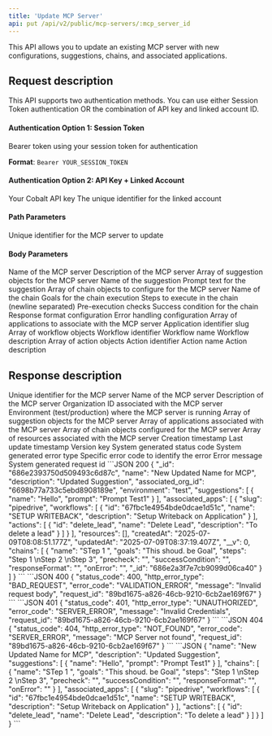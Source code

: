 ```yaml
---
title: 'Update MCP Server'
api: put /api/v2/public/mcp-servers/:mcp_server_id
---
```


This API allows you to update an existing MCP server with new configurations, suggestions, chains, and associated applications.

## Request description

<Note>
This API supports two authentication methods. You can use either Session Token authentication OR the combination of API key and linked account ID.
</Note>

#### Authentication Option 1: Session Token
<ParamField header="Authorization" type="string" required>
  Bearer token using your session token for authentication
  
  **Format**: `Bearer YOUR_SESSION_TOKEN`
</ParamField>

#### Authentication Option 2: API Key + Linked Account
<ParamField header="x-api-key" type="string" required>
  Your Cobalt API key
</ParamField>

<ParamField header="linked_account_id" type="string" required>
  The unique identifier for the linked account
</ParamField>

#### Path Parameters
<ParamField path="mcp_server_id" type="string" required>
  Unique identifier for the MCP server to update
</ParamField>

#### Body Parameters
<ParamField body="name" type="string">
  Name of the MCP server
</ParamField>

<ParamField body="description" type="string">
  Description of the MCP server
</ParamField>

<ParamField body="suggestions" type="array">
  Array of suggestion objects for the MCP server
  <Expandable title="Suggestion Object">
    <ResponseField name="name" type="string">
      Name of the suggestion
    </ResponseField>
    <ResponseField name="prompt" type="string">
      Prompt text for the suggestion
    </ResponseField>
  </Expandable>
</ParamField>

<ParamField body="chains" type="array">
  Array of chain objects to configure for the MCP server
  <Expandable title="Chain Object">
    <ResponseField name="name" type="string">
      Name of the chain
    </ResponseField>
    <ResponseField name="goals" type="string">
      Goals for the chain execution
    </ResponseField>
    <ResponseField name="steps" type="string">
      Steps to execute in the chain (newline separated)
    </ResponseField>
    <ResponseField name="precheck" type="string">
      Pre-execution checks
    </ResponseField>
    <ResponseField name="successCondition" type="string">
      Success condition for the chain
    </ResponseField>
    <ResponseField name="responseFormat" type="string">
      Response format configuration
    </ResponseField>
    <ResponseField name="onError" type="string">
      Error handling configuration
    </ResponseField>
  </Expandable>
</ParamField>

<ParamField body="associated_apps" type="array">
  Array of applications to associate with the MCP server
  <Expandable title="Associated App Object">
    <ResponseField name="slug" type="string">
      Application identifier slug
    </ResponseField>
    <ResponseField name="workflows" type="array">
      Array of workflow objects
      <Expandable title="Workflow Object">
        <ResponseField name="id" type="string">
          Workflow identifier
        </ResponseField>
        <ResponseField name="name" type="string">
          Workflow name
        </ResponseField>
        <ResponseField name="description" type="string">
          Workflow description
        </ResponseField>
      </Expandable>
    </ResponseField>
    <ResponseField name="actions" type="array">
      Array of action objects
      <Expandable title="Action Object">
        <ResponseField name="id" type="string">
          Action identifier
        </ResponseField>
        <ResponseField name="name" type="string">
          Action name
        </ResponseField>
        <ResponseField name="description" type="string">
          Action description
        </ResponseField>
      </Expandable>
    </ResponseField>
  </Expandable>
</ParamField>

## Response description

<Tabs>
  <Tab title="200">
    <ResponseField name="_id" type="string">
      Unique identifier for the MCP server
    </ResponseField>
    <ResponseField name="name" type="string">
      Name of the MCP server
    </ResponseField>
    <ResponseField name="description" type="string">
      Description of the MCP server
    </ResponseField>
    <ResponseField name="associated_org_id" type="string">
      Organization ID associated with the MCP server
    </ResponseField>
    <ResponseField name="environment" type="string">
      Environment (test/production) where the MCP server is running
    </ResponseField>
    <ResponseField name="suggestions" type="array">
      Array of suggestion objects for the MCP server
    </ResponseField>
    <ResponseField name="associated_apps" type="array">
      Array of applications associated with the MCP server
    </ResponseField>
    <ResponseField name="chains" type="array">
      Array of chain objects configured for the MCP server
    </ResponseField>
    <ResponseField name="resources" type="array">
      Array of resources associated with the MCP server
    </ResponseField>
    <ResponseField name="createdAt" type="date">
      Creation timestamp
    </ResponseField>
    <ResponseField name="updatedAt" type="date">
      Last update timestamp
    </ResponseField>
    <ResponseField name="__v" type="integer">
      Version key
    </ResponseField>
  </Tab>
  <Tab title="Error">
    <ResponseField name="status_code" type="integer">
      System generated status code
    </ResponseField>
    <ResponseField name="http_error_type" type="string">
      System generated error type
    </ResponseField>
    <ResponseField name="error_code" type="string">
      Specific error code to identify the error
    </ResponseField>
    <ResponseField name="message" type="string">
      Error message
    </ResponseField>
    <ResponseField name="request_id" type="string">
      System generated request id
    </ResponseField>
  </Tab>
</Tabs>

<ResponseExample>
```JSON 200
{
    "_id": "686e2393750d509493c6d87c",
    "name": "New Updated Name for MCP",
    "description": "Updated Suggestion",
    "associated_org_id": "6698b77a733c5ebd8908189e",
    "environment": "test",
    "suggestions": [
        {
            "name": "Hello",
            "prompt": "Prompt Test1"
        }
    ],
    "associated_apps": [
        {
            "slug": "pipedrive",
            "workflows": [
                {
                    "id": "67fbc1e4954bde0dcae1d51c",
                    "name": "SETUP WRITEBACK",
                    "description": "Setup Writeback on Application"
                }
            ],
            "actions": [
                {
                    "id": "delete_lead",
                    "name": "Delete Lead",
                    "description": "To delete a lead"
                }
            ]
        }
    ],
    "resources": [],
    "createdAt": "2025-07-09T08:08:51.177Z",
    "updatedAt": "2025-07-09T08:37:19.407Z",
    "__v": 0,
    "chains": [
        {
            "name": "STep 1 ",
            "goals": "This shoud. be Goal",
            "steps": "Step 1 \nStep 2 \nStep 3",
            "precheck": "",
            "successCondition": "",
            "responseFormat": "",
            "onError": "",
            "_id": "686e2a3f7e7cb9099d06ca40"
        }
    ]
}
```
```JSON 400
{
    "status_code": 400,
    "http_error_type": "BAD_REQUEST",
    "error_code": "VALIDATION_ERROR",
    "message": "Invalid request body",
    "request_id": "89bd1675-a826-46cb-9210-6cb2ae169f67"
}
```
```JSON 401
{
    "status_code": 401,
    "http_error_type": "UNAUTHORIZED",
    "error_code": "SERVER_ERROR",
    "message": "Invalid Credentials",
    "request_id": "89bd1675-a826-46cb-9210-6cb2ae169f67"
}
```
```JSON 404
{
    "status_code": 404,
    "http_error_type": "NOT_FOUND",
    "error_code": "SERVER_ERROR",
    "message": "MCP Server not found",
    "request_id": "89bd1675-a826-46cb-9210-6cb2ae169f67"
}
```
</ResponseExample>

<RequestExample>
```JSON
{
    "name": "New Updated Name for MCP",
    "description": "Updated Suggestion",
    "suggestions": [
        {
            "name": "Hello",
            "prompt": "Prompt Test1"
        }
    ],
    "chains": [
        {
            "name": "STep 1 ",
            "goals": "This shoud. be Goal",
            "steps": "Step 1 \nStep 2 \nStep 3",
            "precheck": "",
            "successCondition": "",
            "responseFormat": "",
            "onError": ""
        }
    ],
    "associated_apps": [
        {
            "slug": "pipedrive",
            "workflows": [
                {
                    "id": "67fbc1e4954bde0dcae1d51c",
                    "name": "SETUP WRITEBACK",
                    "description": "Setup Writeback on Application"
                }
            ],
            "actions": [
                {
                    "id": "delete_lead",
                    "name": "Delete Lead",
                    "description": "To delete a lead"
                }
            ]
        }
    ]
}
```
</RequestExample> 